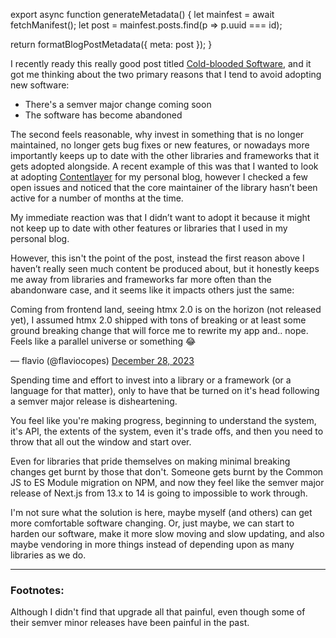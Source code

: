 

export async function generateMetadata() {
  let mainfest = await fetchManifest();
  let post = mainfest.posts.find(p => p.uuid === id);

  return formatBlogPostMetadata({ meta: post });
}

<BlogPage id={id}>

I recently ready this really good post titled
[Cold-blooded Software](https://dubroy.com/blog/cold-blooded-software/), and it
got me thinking about the two primary reasons that I tend to avoid adopting new
software:

- There's a semver major change coming soon
- The software has become abandoned

The second feels reasonable, why invest in something that is no longer
maintained, no longer gets bug fixes or new features, or nowadays more
importantly keeps up to date with the other libraries and frameworks that it
gets adopted alongside. A recent example of this was that I wanted to look at
adopting [Contentlayer](https://contentlayer.dev/) for my personal blog, however
I checked a few open issues and noticed that the core maintainer of the library
hasn’t been active for a number of months at the time.

My immediate reaction was that I didn’t want to adopt it because it might not
keep up to date with other features or libraries that I used in my personal
blog.

However, this isn't the point of the post, instead the first reason above I
haven’t really seen much content be produced about, but it honestly keeps me
away from libraries and frameworks far more often than the abandonware case, and
it seems like it impacts others just the same:

<Tweet id="1740431831210848733">
  <p lang="en" dir="ltr">Coming from frontend land, seeing htmx 2.0 is on the horizon (not released yet), I assumed htmx 2.0 shipped with tons of breaking or at least some ground breaking change that will force me to rewrite my app and.. nope.<br />Feels like a parallel universe or something 😂</p>&mdash; flavio (@flaviocopes) <a href="https://twitter.com/flaviocopes/status/1740431831210848733?ref_src=twsrc%5Etfw">December 28, 2023</a>
</Tweet>

Spending time and effort to invest into a library or a framework (or a language
for that matter), only to have that be turned on it's head following a semver
major release is disheartening.

You feel like you're making progress, beginning to understand the system, it's
API, the extents of the system, even it's trade offs, and then you need to throw
that all out the window and start over.

Even for libraries that pride themselves on making minimal breaking changes get
burnt by those that don't. Someone gets burnt by the Common JS to ES Module
migration on NPM, and now they feel like the semver major release of Next.js
from 13.x to 14 is going to impossible to work through<FootnoteRef id="1" />.

I'm not sure what the solution is here, maybe myself (and others) can get more
comfortable software changing. Or, just maybe, we can start to harden our
software, make it more slow moving and slow updating, and also maybe vendoring
in more things instead of depending upon as many libraries as we do.

---

### Footnotes:

<Footnote id="1">Although I didn't find that upgrade all that painful, even
though some of their semver minor releases have been painful in the
past.</Footnote>


</BlogPage>